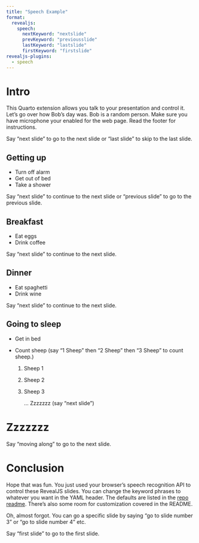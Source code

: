```yaml
---
title: "Speech Example"
format:
  revealjs:
    speech:
      nextKeyword: "nextslide"
      prevKeyword: "previousslide"
      lastKeyword: "lastslide"
      firstKeyword: "firstslide"
revealjs-plugins:
  - speech
---
```


# Intro

This Quarto extension allows you talk to your presentation and control it. Let's go over how Bob's day was. Bob is a random person. Make sure you have microphone your enabled for the web page. Read the footer for instructions.

::: footer
Say "next slide" to go to the next slide or "last slide" to skip to the last slide.
:::

## Getting up

- Turn off alarm
- Get out of bed
- Take a shower

::: footer
Say "next slide" to continue to the next slide or "previous slide" to go to the previous slide.
:::

## Breakfast

- Eat eggs
- Drink coffee

::: footer
Say "next slide" to continue to the next slide.
:::

## Dinner

- Eat spaghetti
- Drink wine

::: footer
Say "next slide" to continue to the next slide.
:::

## Going to sleep

<section>
- Get in bed
- Count sheep (say "1 Sheep" then "2 Sheep" then "3 Sheep" to count sheep.)
  <ol>
    <li class="fragment" data-speech="onesheep">Sheep 1</li>
    <li class="fragment" data-speech="twosheep">Sheep 2</li>
    <li class="fragment" data-speech="threesheep">Sheep 3

    ... Zzzzzzz (say "next slide")
    </li>
  </ol>
</section>

# Zzzzzzz

Say "moving along" to go to the next slide.

<section data-speech-next="movingalong">
</section>

# Conclusion

Hope that was fun. You just used your browser's speech recognition API to control these RevealJS slides. You can change the keyword phrases to whatever you want in the YAML header. The defaults are listed in the [repo readme](https://github.com/parmsam/quarto-flashcards/blob/main/README.md#using). There's also some room for customization covered in the README.

Oh, almost forgot. You can go a specific slide by saying "go to slide number 3" or "go to slide number 4" etc.

::: footer 
Say "first slide" to go to the first slide. 
:::